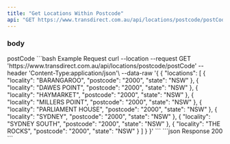 ```yaml
---
title: "Get Locations Within Postcode"
api: "GET https://www.transdirect.com.au/api/locations/postcode/postCode"
---
```

### body
<ParamField path="postCode" type="string">
postCode
</ParamField>
<RequestExample>
```bash Example Request
curl --location --request GET 'https://www.transdirect.com.au/api/locations/postcode/postCode'
--header 'Content-Type:application/json'\
--data-raw '{
{
  "locations": [
    {
      "locality": "BARANGAROO",
      "postcode": "2000",
      "state": "NSW"
    },
    {
      "locality": "DAWES POINT",
      "postcode": "2000",
      "state": "NSW"
    },
    {
      "locality": "HAYMARKET",
      "postcode": "2000",
      "state": "NSW"
    },
    {
      "locality": "MILLERS POINT",
      "postcode": "2000",
      "state": "NSW"
    },
    {
      "locality": "PARLIAMENT HOUSE",
      "postcode": "2000",
      "state": "NSW"
    },
    {
      "locality": "SYDNEY",
      "postcode": "2000",
      "state": "NSW"
    },
    {
      "locality": "SYDNEY SOUTH",
      "postcode": "2000",
      "state": "NSW"
    },
    {
      "locality": "THE ROCKS",
      "postcode": "2000",
      "state": "NSW"
    }
  ]
}
}'
``` 
</RequestExample>   
<ResponseExample>
```json Response
 200
```
</ResponseExample>